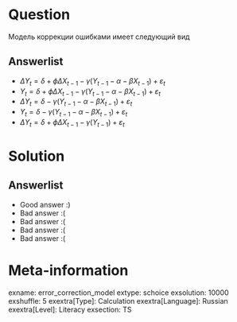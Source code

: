 Question
========
Модель коррекции ошибками имеет следующий вид




Answerlist
----------
*  $\Delta Y_t = \delta + \phi \Delta X_{t-1} - \gamma (Y_{t-1} - \alpha - \beta X_{t-1}) + \varepsilon_t$
*  $Y_t = \delta + \phi \Delta X_{t-1} - \gamma (Y_{t-1} - \alpha - \beta X_{t-1}) + \varepsilon_t$
*  $\Delta Y_t = \delta - \gamma (Y_{t-1} - \alpha - \beta X_{t-1}) + \varepsilon_t$
*  $Y_t = \delta - \gamma (Y_{t-1} - \alpha - \beta X_{t-1}) + \varepsilon_t$
*  $\Delta Y_t = \delta + \phi \Delta X_{t-1} - \gamma (Y_{t-1} ) + \varepsilon_t$

Solution
========

Answerlist
----------
*  Good answer :)
*  Bad answer :(
*  Bad answer :(
*  Bad answer :(
*  Bad answer :(

Meta-information
================
exname: error_correction_model
extype: schoice
exsolution: 10000
exshuffle: 5
exextra[Type]: Calculation
exextra[Language]: Russian
exextra[Level]: Literacy
exsection: TS

